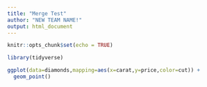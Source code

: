 ```yaml
---
title: "Merge Test"
author: "NEW TEAM NAME!"
output: html_document
---
```


```r
knitr::opts_chunk$set(echo = TRUE)
```

```r
library(tidyverse)
```


```r
ggplot(data=diamonds,mapping=aes(x=carat,y=price,color=cut)) +
  geom_point()
```